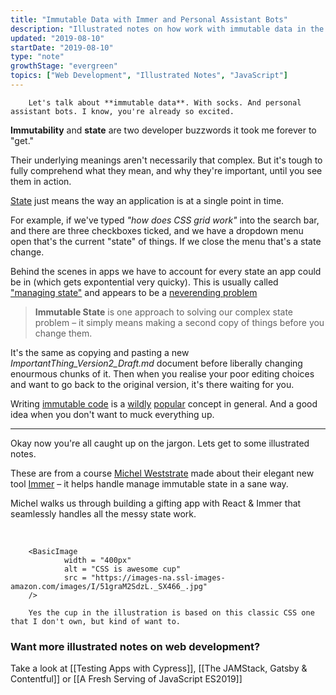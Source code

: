 ```yaml
---
title: "Immutable Data with Immer and Personal Assistant Bots"
description: "Illustrated notes on how work with immutable data in the Immer state library"
updated: "2019-08-10"
startDate: "2019-08-10"
type: "note"
growthStage: "evergreen"
topics: ["Web Development", "Illustrated Notes", "JavaScript"]
---
```


<IntroParagraph >

		Let's talk about **immutable data**. With socks. And personal assistant bots. I know, you're already so excited.

</IntroParagraph >

**Immutability** and **state** are two developer buzzwords it took me forever to "get."

Their underlying meanings aren't necessarily that complex. But it's tough to fully comprehend what they mean, and why they're important, until you see them in action.

[State](<https://en.wikipedia.org/wiki/State_(computer_science)>) just means the way an application is at a single point in time.

For example, if we've typed _"how does CSS grid work"_ into the search bar, and there are three checkboxes ticked, and we have a dropdown menu open that's the current "state" of things. If we close the menu that's a state change.

Behind the scenes in apps we have to account for every state an app could be in (which gets expontential very quicky). This is usually called ["managing state"](https://codeburst.io/state-management-in-javascript-15d0d98837e1) and appears to be a [neverending problem](https://medium.com/razroo/the-history-of-javascript-state-management-in-2019-161491d588ed)

> **Immutable State** is one approach to solving our complex state problem – it simply means making a second copy of things before you change them.

It's the same as copying and pasting a new _ImportantThing_Version2_Draft.md_ document before liberally changing enourmous chunks of it.
Then when you realise your poor editing choices and want to go back to the original version, it's there waiting for you.

Writing [immutable code](https://en.wikipedia.org/wiki/Immutable_object) is a [wildly](https://medium.com/tribalscale/understanding-immutability-fdd627b66e58) [popular](https://itnext.io/why-concept-of-immutability-is-so-damn-important-for-a-beginner-front-end-developer-8da85b565c8e) concept in general. And a good idea when you don't want to muck everything up.

---

Okay now you're all caught up on the jargon. Lets get to some illustrated notes.

These are from a course [Michel Weststrate](https://twitter.com/mweststrate) made about their elegant new tool [Immer](https://immerjs.github.io/immer/docs/introduction) – it helps handle manage immutable state in a sane way.

<ImageLink href = "https://egghead.io/courses/immutable-javascript-data-structures-with-immer" >
		<ImageFrame
				width = "800px"
				alt = "Immutable JavaScript Data Structures with Immer"
				src = "https://og-image-egghead-course.now.sh/immutable-javascript-data-structures-with-immer?af=54fd64"
		/>
</ImageLink >

Michel walks us through building a gifting app with React & Immer that seamlessly handles all the messy state work.

<BasicImage
		width = "1100px"
		alt = "Immer is a small JS library that makes working with immutable state easy and enjoyable. It's like a small assistant that helps you make copies and edits to documents."
		src = "https://res.cloudinary.com/dg3gyk0gu/image/upload/c_scale,w_900/v1592262596/maggieappleton.com/egghead-course-notes/immer/immer-1.png"
/>

<BasicImage
		width = "1100px"
		alt = "Immer's produce function does all the work - it takes a state object and runs a draft function telling the state how it should change."
		src = "https://res.cloudinary.com/dg3gyk0gu/image/upload/c_scale,w_900/v1592262597/maggieappleton.com/egghead-course-notes/immer/immer-2.png"
/>

<BasicImage
		width = "1100px"
		alt = "The product function supports currying - which is when we nest functions inside others to make our code composable"
		src = "https://res.cloudinary.com/dg3gyk0gu/image/upload/c_scale,w_900/v1592262597/maggieappleton.com/egghead-course-notes/immer/immer-3.png"
/>

<BasicImage
		width = "1100px"
		alt = "We can easily use immer with other libraries like React and write callback functions using immer's produce function"
		src = "https://res.cloudinary.com/dg3gyk0gu/image/upload/c_scale,w_900/v1592262596/maggieappleton.com/egghead-course-notes/immer/immer-4.png"
/>

<br />

<TwoColumn maxWidth = "900px" >

		<BasicImage
				width = "400px"
				alt = "CSS is awesome cup"
				src = "https://images-na.ssl-images-amazon.com/images/I/51graM2SdzL._SX466_.jpg"
		/>

		Yes the cup in the illustration is based on this classic CSS one that I don't own, but kind of want to.

</TwoColumn >

### Want more illustrated notes on web development?

Take a look at [[Testing Apps with Cypress]], [[The JAMStack, Gatsby & Contentful]] or [[A Fresh Serving of JavaScript ES2019]]
